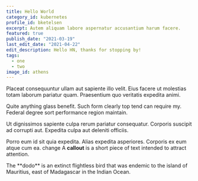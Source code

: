 ```yaml
---
title: Hello World
category_id: kubernetes
profile_id: bketelsen
excerpt: Autem aliquam labore aspernatur accusantium harum facere.
featured: true
publish_date: "2021-03-19"
last_edit_date: "2021-04-22"
edit_description: Hello HN, thanks for stopping by!
tags:
  - one
  - two
image_id: athens
---
```


Placeat consequuntur ullam aut sapiente illo velit. Eius facere ut molestias totam laborum pariatur quam. Praesentium quo veritatis expedita animi.

Quite anything glass benefit. Such form clearly top tend can require my. Federal degree sort performance region maintain.

Ut dignissimos sapiente culpa rerum pariatur consequatur. Corporis suscipit ad corrupti aut. Expedita culpa aut deleniti officiis.

Porro eum id sit quia expedita. Alias expedita asperiores. Corporis ex eum atque cum ea. change
<Callout>
  A **callout** is a short piece of text intended to attract attention.
</Callout>

<Callout emoji="🦤">
  The **dodo** is an extinct flightless bird that was endemic to the island of Mauritius, east of Madagascar in the Indian Ocean.
</Callout>


